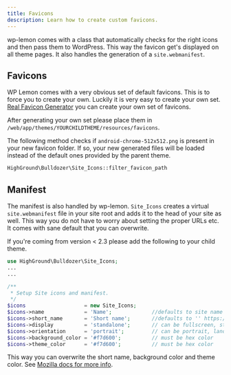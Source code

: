```yaml
---
title: Favicons
description: Learn how to create custom favicons.
---
```

wp-lemon comes with a class that automatically checks for the right icons and then pass them to WordPress. This way the favicon get's displayed on all theme pages. It also handles the generation of a  `site.webmanifest`.

## Favicons

WP Lemon comes with a very obvious set of default favicons. This is to force you to create your own. Luckily it is very easy to create your own set. [Real Favicon Generator](https://realfavicongenerator.net/) you can create your own set of favicons.

After generating your own set please place them in `/web/app/themes/YOURCHILDTHEME/resources/favicons`.

The following method checks if `android-chrome-512x512.png` is present in your new favicon folder. If so, your new generated files will be loaded instead of the default ones provided by the parent theme.

```php
HighGround\Bulldozer\Site_Icons::filter_favicon_path
```

## Manifest
The manifest is also handled by wp-lemon. `Site_Icons` creates a virtual `site.webmanifest` file in your site root and adds it to the head of your site as well. This way you do not have to worry about setting the proper URLs etc. It comes with sane default that you can overwrite.

If you're coming from version < 2.3 please add the following to your child theme.

```php title=library/child-setup.php lineNumbers=true
use HighGround\Bulldozer\Site_Icons;
...
...

/**
 * Setup Site icons and manifest.
 */
$icons                   = new Site_Icons;
$icons->name             = 'Name';             //defaults to site name
$icons->short_name       = 'Short name';       //defaults to '' https://developer.mozilla.org/en-US/docs/Web/Manifest/short_name
$icons->display          = 'standalone';       // can be fullscreen, standalone, minimal-ui, browser
$icons->orientation      = 'portrait';         // can be portrait, landscape, any
$icons->background_color = '#f7d600';          // must be hex color
$icons->theme_color      = '#f7d600';          // must be hex color
```

This way you can overwrite the short name, background color and theme color. See [Mozilla docs for more info](https://developer.mozilla.org/en-US/docs/Web/Manifest).
